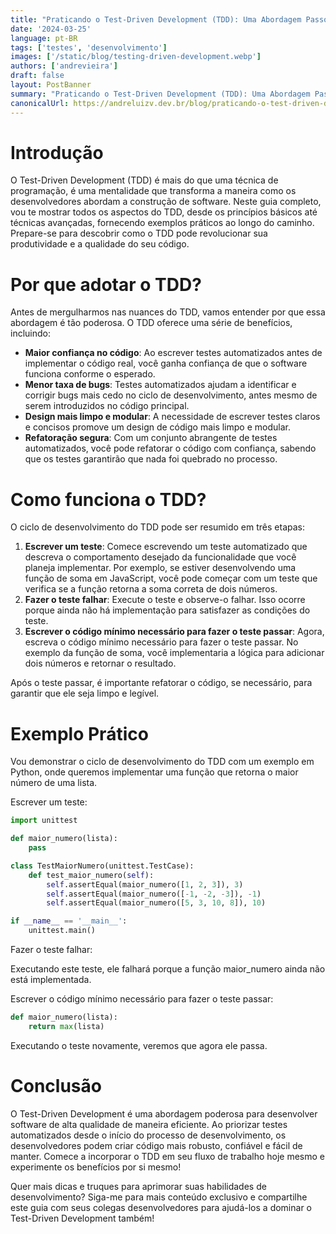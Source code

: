 ```yaml
---
title: "Praticando o Test-Driven Development (TDD): Uma Abordagem Passo a Passo para Construir Software Robusto"
date: '2024-03-25'
language: pt-BR
tags: ['testes', 'desenvolvimento']
images: ['/static/blog/testing-driven-development.webp']
authors: ['andrevieira']
draft: false
layout: PostBanner
summary: "Praticando o Test-Driven Development (TDD): Uma Abordagem Passo a Passo para Construir Software Robusto"
canonicalUrl: https://andreluizv.dev.br/blog/praticando-o-test-driven-development-uma-abordagem-passo-a-passo-para-construir-software-robusto
---
```


# Introdução
O Test-Driven Development (TDD) é mais do que uma técnica de programação, é uma mentalidade que transforma a maneira como os desenvolvedores abordam a construção de software. Neste guia completo, vou te mostrar todos os aspectos do TDD, desde os princípios básicos até técnicas avançadas, fornecendo exemplos práticos ao longo do caminho. Prepare-se para descobrir como o TDD pode revolucionar sua produtividade e a qualidade do seu código.

# Por que adotar o TDD?
Antes de mergulharmos nas nuances do TDD, vamos entender por que essa abordagem é tão poderosa. O TDD oferece uma série de benefícios, incluindo:

- **Maior confiança no código**: Ao escrever testes automatizados antes de implementar o código real, você ganha confiança de que o software funciona conforme o esperado.
- **Menor taxa de bugs**: Testes automatizados ajudam a identificar e corrigir bugs mais cedo no ciclo de desenvolvimento, antes mesmo de serem introduzidos no código principal.
- **Design mais limpo e modular**: A necessidade de escrever testes claros e concisos promove um design de código mais limpo e modular.
- **Refatoração segura**: Com um conjunto abrangente de testes automatizados, você pode refatorar o código com confiança, sabendo que os testes garantirão que nada foi quebrado no processo.

# Como funciona o TDD?
O ciclo de desenvolvimento do TDD pode ser resumido em três etapas:

1. **Escrever um teste**: Comece escrevendo um teste automatizado que descreva o comportamento desejado da funcionalidade que você planeja implementar. Por exemplo, se estiver desenvolvendo uma função de soma em JavaScript, você pode começar com um teste que verifica se a função retorna a soma correta de dois números.
2. **Fazer o teste falhar**: Execute o teste e observe-o falhar. Isso ocorre porque ainda não há implementação para satisfazer as condições do teste.
3. **Escrever o código mínimo necessário para fazer o teste passar**: Agora, escreva o código mínimo necessário para fazer o teste passar. No exemplo da função de soma, você implementaria a lógica para adicionar dois números e retornar o resultado. 

Após o teste passar, é importante refatorar o código, se necessário, para garantir que ele seja limpo e legível.

# Exemplo Prático
Vou demonstrar o ciclo de desenvolvimento do TDD com um exemplo em Python, onde queremos implementar uma função que retorna o maior número de uma lista.

Escrever um teste:
``` python
import unittest

def maior_numero(lista):
    pass

class TestMaiorNumero(unittest.TestCase):
    def test_maior_numero(self):
        self.assertEqual(maior_numero([1, 2, 3]), 3)
        self.assertEqual(maior_numero([-1, -2, -3]), -1)
        self.assertEqual(maior_numero([5, 3, 10, 8]), 10)

if __name__ == '__main__':
    unittest.main()
``` 
Fazer o teste falhar:

Executando este teste, ele falhará porque a função maior_numero ainda não está implementada.

Escrever o código mínimo necessário para fazer o teste passar:
``` python
def maior_numero(lista):
    return max(lista)
``` 
Executando o teste novamente, veremos que agora ele passa.

# Conclusão
O Test-Driven Development é uma abordagem poderosa para desenvolver software de alta qualidade de maneira eficiente. Ao priorizar testes automatizados desde o início do processo de desenvolvimento, os desenvolvedores podem criar código mais robusto, confiável e fácil de manter. Comece a incorporar o TDD em seu fluxo de trabalho hoje mesmo e experimente os benefícios por si mesmo!

Quer mais dicas e truques para aprimorar suas habilidades de desenvolvimento? Siga-me para mais conteúdo exclusivo e compartilhe este guia com seus colegas desenvolvedores para ajudá-los a dominar o Test-Driven Development também!
